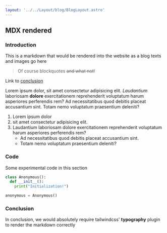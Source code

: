 ---
layout: '../../Layout/blog/BlogLayout.astro'
---

## MDX rendered

### Introduction

This is a markdown that would be rendered into the website as a blog texts and images go here

> Of course blockquotes ~~and what not!~~

Link to [conclusion](#conclusion)

Lorem ipsum dolor, sit amet consectetur adipisicing elit. _Laudantium_ laboriosam **dolore** exercitationem reprehenderit voluptatum harum asperiores perferendis rem? Ad necessitatibus quod debitis placeat accusantium sint. Totam nemo voluptatum praesentium deleniti?

1. Lorem ipsum dolor
2. sit amet consectetur adipisicing elit.
3. Laudantium laboriosam dolore exercitationem reprehenderit voluptatum harum asperiores perferendis rem?
   - Ad necessitatibus quod debitis placeat accusantium sint.
   - Totam nemo voluptatum praesentium deleniti?

### Code

Some experimental code in this section

```py
class Anonymous():
  def __init__():
    print("Initialization!")

anonymous = Anonymous()
```

### Conclusion

In conclusion, we would absolutely require tailwindcss' **typography** plugin to render the markdown correctly
